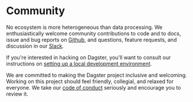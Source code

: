 # Community

No ecosystem is more heterogeneous than data processing. We
enthusiastically welcome community contributions to code and to docs,
issue and bug reports on
[Github][1], and questions,
feature requests, and discussion in our
[Slack][2].

If you're interested in hacking on Dagster, you'll want to consult our
instructions on [setting up a local development
environment](/docs/community/contributing).

We are committed to making the Dagster project inclusive and welcoming.
Working on this project should feel friendly, collegial, and relaxed for
everyone. We take our [code of conduct](/docs/community/code_of_conduct) seriously
and encourage you to review it.

[1]: https://www.github.com/dagster-io/dagster/
[2]: https://join.slack.com/t/dagster/shared_invite/enQtNjEyNjkzNTA2OTkzLTI0MzdlNjU0ODVhZjQyOTMyMGM1ZDUwZDQ1YjJmYjI3YzExZGViMDI1ZDlkNTY5OThmYWVlOWM1MWVjN2I3NjU

